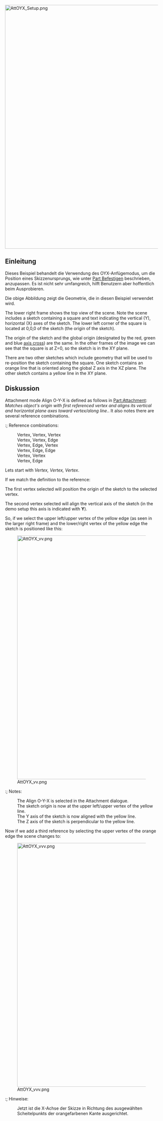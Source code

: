 <languages/>

{{TutorialInfo/de
|Topic=Anhängen
|Level=Fortgeschrittene/Könner
|Author=drmacro
|Time=1 hour
|FCVersion=0.19 or above
|Files=[TBD]
}}

[[File:AttOYX_Setup.png|800px]]
{{Caption|Die Objekte in ihrer Ausgangsposition}}

<span id="Introduction"></span>
==Einleitung== 

Dieses Beispiel behandelt die Verwendung des OYX-Anfügemodus, um die Position eines Skizzenursprungs, wie unter [[Part_EditAttachment/de|Part Befestigen]] beschrieben, anzupassen. Es ist nicht sehr umfangreich, hilft Benutzern aber hoffentlich beim Ausprobieren.

Die obige Abbildung zeigt die Geometrie, die in diesen Beispiel verwendet wird.

The lower right frame shows the top view of the scene. Note the scene includes a sketch containing a square and text indicating the vertical (Y), horizontal (X) axes of the sketch. The lower left corner of the square is located at 0,0,0 of the sketch (the origin of the sketch).

The origin of the sketch and the global origin (designated by the red, green and blue [[Std_AxisCross|axis cross]]) are the same. In the other frames of the image we can see that the square is at Z=0, so the sketch is in the XY plane.

There are two other sketches which include geometry that will be used to re-position the sketch containing the square. One sketch contains an orange line that is oriented along the global Z axis in the XZ plane. The other sketch contains a yellow line in the XY plane.

<span id="Discussion"></span>
==Diskussion==

Attachment mode Align O-Y-X is defined as follows in [[Part_EditAttachment|Part:Attachment]]: ''Matches object's origin with first referenced vertex and aligns its vertical and horizontal plane axes toward vertex/along line.''. It also notes there are several reference combinations.

:; Reference combinations:
: Vertex, Vertex, Vertex
: Vertex, Vertex, Edge
: Vertex, Edge, Vertex
: Vertex, Edge, Edge
: Vertex, Vertex
:Vertex, Edge

Lets start with ''Vertex, Vertex, Vertex''.

If we match the definition to the reference:

The first vertex selected will position the origin of the sketch to the selected vertex.

The second vertex selected will align the vertical axis of the sketch (in the demo setup this axis is indicated with '''Y''').

So, if we select the upper left/upper vertex of the yellow edge (as seen in the larger right frame) and the lower/right vertex of the yellow edge the sketch is positioned like this:

[[File:AttOYX_vv.png|800px]]

:; Notes:
: The Align O-Y-X is selected in the Attachment dialogue.
: The sketch origin is now at the upper left/upper vertex of the yellow line.
: The Y axis of the sketch is now aligned with the yellow line.
: The Z axis of the sketch is perpendicular to the yellow line.

Now if we add a third reference by selecting the upper vertex of the orange edge the scene changes to:

[[File:AttOYX_vvv.png|800px]]

:; Hinweise:
: Jetzt ist die X-Achse der Skizze in Richtung des ausgewählten Scheitelpunkts der orangefarbenen Kante ausgerichtet.